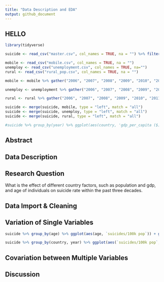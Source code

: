 ```yaml
---
title: "Data Description and EDA"
output: github_document
---
```


## HELLO

```r
library(tidyverse)

suicide <- read_csv("master.csv", col_names = TRUE, na = "") %>% filter(year >= 2006) %>% select(country, year, sex, age, suicides_no, population, 'suicides/100k pop', 'country-year', 'gdp_per_capita ($)', generation)

mobile <- read_csv("mobile.csv", col_names = TRUE, na = "")
unemploy <- read_csv("unemployment.csv", col_names = TRUE, na="")
rural <- read_csv("rural_pop.csv", col_names = TRUE, na = "")

mobile <- mobile %>% gather("2006", "2007", "2008", "2009", "2010", "2011", "2012", "2013", "2014", "2015", "2016", key = "year", value = "mobile_per100")

unemploy <- unemployment %>% gather("2006", "2007", "2008", "2009", "2010", "2011", "2012", "2013", "2014", "2015", "2016", key = "year", value = "unemployment")

rural <- rural %>% gather("2006", "2007", "2008", "2009", "2010", "2011", "2012", "2013", "2014", "2015", "2016", key = "year", value = "rural_pct")

suicide <- merge(suicide, mobile, type = "left", match = "all")
suicide <- merge(suicide, unemploy, type = "left", match = "all")
suicide <- merge(suicide, rural, type = "left", match = "all")

#suicide %>% group_by(year) %>% ggplot(aes(country, 'gdp_per_capita ($)')) + geom_point()


```


## Abstract

## Data Description

## Research Question
What is the effect of different country factors, such as population and gdp, and age of individuals on suicide rate within the past three decades.

## Data Import & Cleaning

## Variation of Single Variables

```r
suicide %>% group_by(age) %>% ggplot(aes(age, `suicides/100k pop`)) + geom_point()

suicide %>% group_by(country, year) %>% ggplot(aes(`suicides/100k pop`, unemployment))

```

## Covariation between Multiple Variables




## Discussion